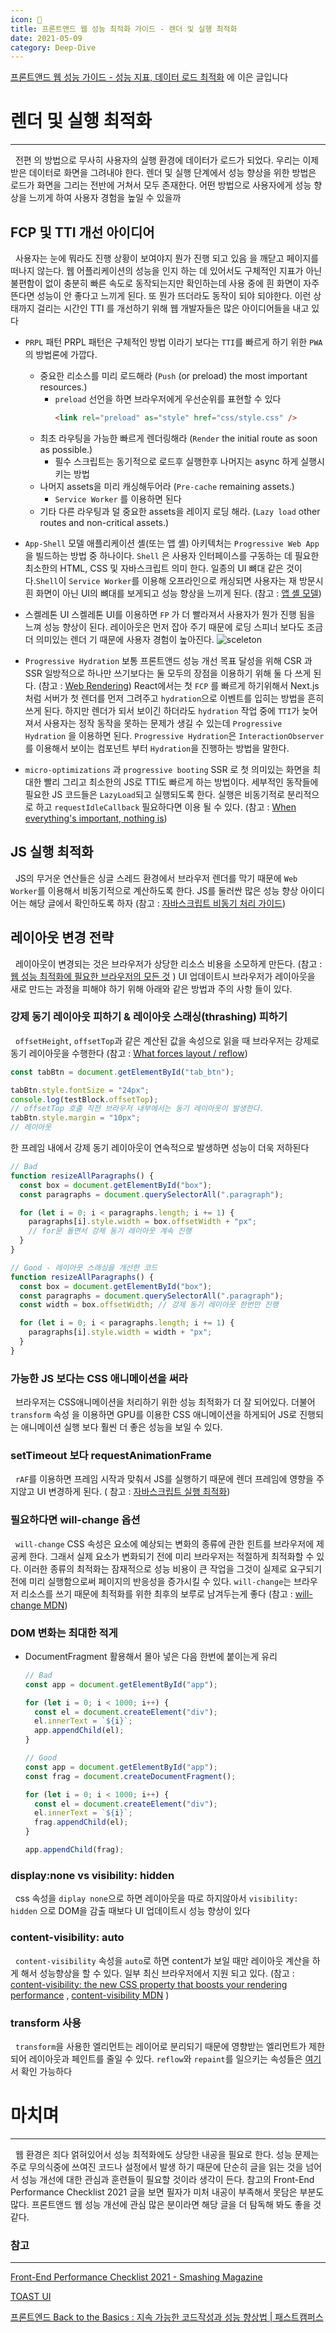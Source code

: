 ```yaml
---
icon: 🐫
title: 프론트앤드 웹 성능 최적화 가이드 - 렌더 및 실행 최적화
date: 2021-05-09
category: Deep-Dive
---
```


[프론트앤드 웹 성능 가이드 - 성능 지표, 데이터 로드 최적화](/frontend-web-performance-guide-1) 에 이은 글입니다

# 렌더 및 실행 최적화

---

&nbsp; 전편 의 방법으로 무사히 사용자의 실행 환경에 데이터가 로드가 되었다. 우리는 이제 받은 데이터로 화면을 그려내야 한다. 렌더 및 실행 단계에서 성능 향상을 위한 방법은 로드가 화면을 그리는 전반에 거쳐서 모두 존재한다. 어떤 방법으로 사용자에게 성능 향상을 느끼게 하여 사용자 경험을 높일 수 있을까

## FCP 및 TTI 개선 아이디어

&nbsp; 사용자는 눈에 뭐라도 진행 상황이 보여야지 뭔가 진행 되고 있음 을 깨닫고 페이지를 떠나지 않는다. 웹 어플리케이션의 성능을 인지 하는 데 있어서도 구체적인 지표가 아닌 불편함이 없이 충분히 빠른 속도로 동작되는지만 확인하는데 사용 중에 흰 화면이 자주 뜬다면 성능이 안 좋다고 느끼게 된다. 또 뭔가 뜨더라도 동작이 되야 되야한다. 이런 상태까지 걸리는 시간인 TTI 를 개선하기 위해 웹 개발자들은 많은 아이디어들을 내고 있다

- `PRPL` 패턴
  PRPL 패턴은 구체적인 방법 이라기 보다는 `TTI`를 빠르게 하기 위한 `PWA`의 방법론에 가깝다.
  - 중요한 리소스를 미리 로드해라 (`Push` (or preload) the most important resources.)
    - `preload` 선언을 하면 브라우저에게 우선순위를 표현할 수 있다
      ```html
      <link rel="preload" as="style" href="css/style.css" />
      ```
  - 최초 라우팅을 가능한 빠르게 렌더링해라 (`Render` the initial route as soon as possible.)
    - 필수 스크립트는 동기적으로 로드후 실행한후 나머지는 async 하게 실행시키는 방법
  - 나머지 assets을 미리 캐싱해두어라 (`Pre-cache` remaining assets.)
    - `Service Worker` 를 이용하면 된다
  - 기타 다른 라우팅과 덜 중요한 assets을 레이지 로딩 해라. (`Lazy load` other routes and non-critical assets.)
- `App-Shell` 모델
  애플리케이션 셸(또는 앱 셸) 아키텍처는 `Progressive Web App`을 빌드하는 방법 중 하나이다. `Shell` 은 사용자 인터페이스를 구동하는 데 필요한 최소한의 HTML, CSS 및 자바스크립트 의미 한다. 일종의 UI 뼈대 같은 것이다.`Shell`이 `Service Worker`를 이용해 오프라인으로 캐싱되면 사용자는 재 방문시 흰 화면이 아닌 UI의 뼈대를 보게되고 성능 향상을 느끼게 된다. (참고 : [앱 셸 모델](https://developers.google.com/web/fundamentals/architecture/app-shell?hl=ko))
- 스켈레톤 UI
  스켈레톤 UI를 이용하면 `FP` 가 더 빨라져서 사용자가 뭔가 진행 됨을 느껴 성능 향상이 된다. 레이아웃은 먼저 잡아 주기 때문에 로딩 스피너 보다도 조금 더 의미있는 렌더 기 때문에 사용자 경험이 높아진다.
  ![sceleton](./images/sceleton.png)
- `Progressive Hydration`
  보통 프론트앤드 성능 개선 목표 달성을 위해 CSR 과 SSR 일방적으로 하나만 쓰기보다는 둘 모두의 장점을 이용하기 위해 둘 다 쓰게 된다. (참고 : [Web Rendering](https://www.notion.so/Web-Rendering-3246a7055d124a088fd86e7399ac36e4))
  React에서는 첫 `FCP` 를 빠르게 하기위해서 Next.js 처럼 서버가 첫 렌더를 먼저 그려주고 `hydration`으로 이벤트를 입히는 방법을 흔히 쓰게 된다. 하지만 렌더가 되서 보이긴 하더라도 `hydration` 작업 중에 `TTI`가 늦어져서 사용자는 정작 동작을 못하는 문제가 생길 수 있는데 `Progressive Hydration` 을 이용하면 된다. `Progressive Hydration`은 `InteractionObserver`를 이용해서 보이는 컴포넌트 부터 `Hydration`을 진행하는 방법을 말한다.

- `micro-optimizations` 과 `progressive booting`
  SSR 로 첫 의미있는 화면을 최대한 빨리 그리고 최소한의 JS로 TTI도 빠르게 하는 방법이다. 세부적인 동작들에 필요한 JS 코드들은 `LazyLoad`되고 실행되도록 한다. 실행은 비동기적로 분리적으로 하고 `requestIdleCallback` 필요하다면 이용 될 수 있다. (참고 : [When everything's important, nothing is](https://aerotwist.com/blog/when-everything-is-important-nothing-is/))

## JS 실행 최적화

&nbsp; JS의 무거운 연산들은 싱글 스레드 환경에서 브라우저 렌더를 막기 때문에 `Web Worker`를 이용해서 비동기적으로 계산하도록 한다. JS를 둘러싼 많은 성능 향상 아이디어는 해당 글에서 확인하도록 하자 (참고 : [자바스크립트 비동기 처리 가이드](https://www.stevy.dev/6c7449e2-bafb-4a3c-a3ac-e7f4ffffffc1))

## 레이아웃 변경 전략

&nbsp; 레이아웃이 변경되는 것은 브라우저가 상당한 리소스 비용을 소모하게 만든다. (참고 : [웹 성능 최적화에 필요한 브라우저의 모든 것](https://tv.naver.com/v/4578425) ) UI 업데이트시 브라우저가 레이아웃을 새로 만드는 과정을 피해야 하기 위해 아래와 같은 방법과 주의 사항 들이 있다.

### 강제 동기 레이아웃 피하기 & 레이아웃 스래싱(thrashing) 피하기

&nbsp; `offsetHeight`, `offsetTop`과 같은 계산된 값을 속성으로 읽을 때 브라우저는 강제로 동기 레이아웃을 수행한다 (참고 : [What forces layout / reflow](https://gist.github.com/paulirish/5d52fb081b3570c81e3a))

```jsx
const tabBtn = document.getElementById("tab_btn");

tabBtn.style.fontSize = "24px";
console.log(testBlock.offsetTop);
// offsetTop 호출 직전 브라우저 내부에서는 동기 레이아웃이 발생한다.
tabBtn.style.margin = "10px";
// 레이아웃
```

한 프레임 내에서 강제 동기 레이아웃이 연속적으로 발생하면 성능이 더욱 저하된다

```jsx
// Bad
function resizeAllParagraphs() {
  const box = document.getElementById("box");
  const paragraphs = document.querySelectorAll(".paragraph");

  for (let i = 0; i < paragraphs.length; i += 1) {
    paragraphs[i].style.width = box.offsetWidth + "px";
    // for문 돌면서 강제 동기 레이아웃 계속 진행
  }
}

// Good - 레이아웃 스래싱을 개선한 코드
function resizeAllParagraphs() {
  const box = document.getElementById("box");
  const paragraphs = document.querySelectorAll(".paragraph");
  const width = box.offsetWidth; // 강제 동기 레이아웃 한번만 진행

  for (let i = 0; i < paragraphs.length; i += 1) {
    paragraphs[i].style.width = width + "px";
  }
}
```

### 가능한 JS 보다는 CSS 애니메이션을 써라

&nbsp; 브라우저는 CSS애니메이션을 처리하기 위한 성능 최적화가 더 잘 되어있다. 더불어 `transform` 속성 을 이용하면 GPU를 이용한 CSS 애니메이션을 하게되어 JS로 진행되는 애니메이션 실행 보다 훨씬 더 좋은 성능을 보일 수 있다.

### setTimeout 보다 requestAnimationFrame

&nbsp; `rAF`를 이용하면 프레임 시작과 맞춰서 JS를 실행하기 때문에 렌더 프레임에 영향을 주지않고 UI 변경하게 된다. ( 참고 : [자바스크립트 실행 최적화](https://developers.google.com/web/fundamentals/performance/rendering/optimize-javascript-execution))

### 필요하다면 will-change 옵션

&nbsp; `will-change` CSS 속성은 요소에 예상되는 변화의 종류에 관한 힌트를 브라우저에 제공케 한다. 그래서 실제 요소가 변화되기 전에 미리 브라우저는 적절하게 최적화할 수 있다. 이러한 종류의 최적화는 잠재적으로 성능 비용이 큰 작업을 그것이 실제로 요구되기 전에 미리 실행함으로써 페이지의 반응성을 증가시킬 수 있다. `will-change`는 브라우저 리소스를 쓰기 때문에 최적화를 위한 최후의 보루로 남겨두는게 좋다 (참고 : [will-change MDN](https://developer.mozilla.org/ko/docs/Web/CSS/will-change))

### DOM 변화는 최대한 적게

- DocumentFragment 활용해서 몰아 넣은 다음 한번에 붙이는게 유리

  ```jsx
  // Bad
  const app = document.getElementById("app");

  for (let i = 0; i < 1000; i++) {
    const el = document.createElement("div");
    el.innerText = `${i}`;
    app.appendChild(el);
  }

  // Good
  const app = document.getElementById("app");
  const frag = document.createDocumentFragment();

  for (let i = 0; i < 1000; i++) {
    const el = document.createElement("div");
    el.innerText = `${i}`;
    frag.appendChild(el);
  }

  app.appendChild(frag);
  ```

### display:none vs visibility: hidden

&nbsp; css 속성을 `diplay none`으로 하면 레이아웃을 따로 하지않아서 `visibility: hidden` 으로 DOM을 감출 때보다 UI 업데이트시 성능 향상이 있다

### content-visibility: auto

&nbsp; `content-visibility` 속성을 `auto`로 하면 content가 보일 때만 레이아웃 계산을 하게 해서 성능향상을 할 수 있다. 일부 최신 브라우저에서 지원 되고 있다. (참고 : [content-visibility: the new CSS property that boosts your rendering performance](https://wit.nts-corp.com/2020/09/11/6223) , [content-visibility MDN](https://developer.mozilla.org/en-US/docs/Web/CSS/content-visibility) )

### transform 사용

&nbsp; `transform`을 사용한 엘리먼트는 레이어로 분리되기 때문에 영향받는 엘리먼트가 제한되어 레이아웃과 페인트를 줄일 수 있다. `reflow`와 `repaint`를 일으키는 속성들은 [여기](https://csstriggers.com/)서 확인 가능하다

# 마치며

---

&nbsp; 웹 환경은 죄다 얽혀있어서 성능 최적화에도 상당한 내공을 필요로 한다. 성능 문제는 주로 무의식중에 쓰여진 코드나 설정에서 발생 하기 때문에 단순히 글을 읽는 것을 넘어서 성능 개선에 대한 관심과 훈련들이 필요할 것이라 생각이 든다. 참고의 Front-End Performance Checklist 2021 글을 보면 필자가 미처 내공이 부족해서 못담은 부분도 많다. 프론트앤드 웹 성능 개선에 관심 많은 분이라면 해당 글을 더 탐독해 봐도 좋을 것 같다.

### 참고

---

[Front-End Performance Checklist 2021 - Smashing Magazine](https://www.smashingmagazine.com/2021/01/front-end-performance-2021-free-pdf-checklist/?fbclid=IwAR3XT8pes4dchvONMa8fwnZKJYB3tsSfve_Sj2crOGbdxCNGmnCA03BXcro)

[TOAST UI](https://ui.toast.com/fe-guide/ko_PERFORMANCE)

[프론트엔드 Back to the Basics : 지속 가능한 코드작성과 성능 향상법 | 패스트캠퍼스](https://fastcampus.co.kr/dev_red_ktg)
